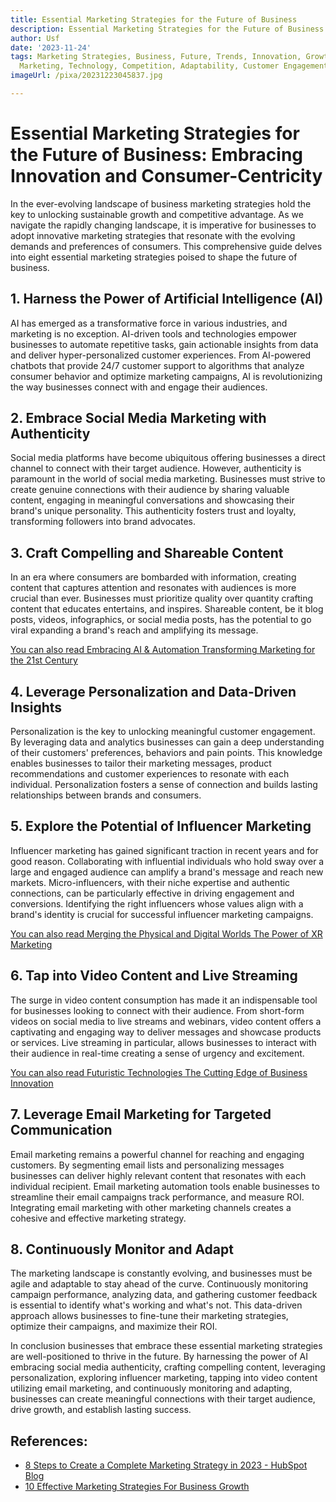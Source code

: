 ```yaml
---
title: Essential Marketing Strategies for the Future of Business
description: Essential Marketing Strategies for the Future of Business
author: Usf
date: '2023-11-24'
tags: Marketing Strategies, Business, Future, Trends, Innovation, Growth, Digital
  Marketing, Technology, Competition, Adaptability, Customer Engagement
imageUrl: /pixa/20231223045837.jpg

---
```

# Essential Marketing Strategies for the Future of Business: Embracing Innovation and Consumer-Centricity

In  the ever-evolving landscape of business marketing strategies hold the key to unlocking  sustainable growth and competitive  advantage. As we  navigate the rapidly  changing landscape,  it is imperative for businesses  to adopt innovative marketing strategies that resonate with the evolving demands and preferences of consumers. This comprehensive  guide delves  into eight essential marketing strategies poised to  shape  the future of  business.

## 1.  Harness the Power of Artificial Intelligence  (AI)

AI has emerged as  a transformative force in various  industries, and marketing is no exception. AI-driven  tools and technologies empower businesses to automate repetitive tasks, gain actionable insights from data and deliver hyper-personalized customer experiences. From AI-powered chatbots that provide 24/7 customer support to algorithms  that analyze consumer behavior  and optimize marketing campaigns, AI is revolutionizing the  way businesses connect with and engage their audiences.

## 2. Embrace Social Media Marketing with Authenticity

Social media  platforms have become ubiquitous offering businesses a direct channel to connect with their target  audience. However, authenticity is paramount in the world of  social media marketing. Businesses must strive to create genuine  connections with their audience by sharing valuable content, engaging in meaningful conversations and  showcasing their brand's unique personality.  This authenticity fosters trust and loyalty, transforming followers  into brand advocates.

## 3. Craft Compelling and Shareable Content

In an era where consumers are bombarded with information, creating content that captures attention and resonates with audiences is more  crucial than  ever. Businesses must prioritize quality over quantity crafting content that educates entertains, and inspires. Shareable content, be it blog posts, videos, infographics, or social  media posts, has the potential to  go viral expanding a brand's  reach and  amplifying its message.

[You  can also read Embracing AI & Automation Transforming Marketing for the 21st Century](Embracing%20AI%20%26%20Automation%20Transforming%20Marketing%20for%20the%2021st%20Century)


##  4. Leverage  Personalization and Data-Driven Insights

Personalization is the key to unlocking meaningful  customer engagement. By leveraging data and analytics businesses can gain a deep understanding of their customers' preferences, behaviors  and  pain points. This knowledge enables businesses to tailor their marketing messages, product recommendations and customer experiences to resonate with each individual. Personalization fosters a sense of connection and builds  lasting relationships between brands and consumers.

## 5. Explore the Potential of Influencer Marketing

Influencer marketing has gained significant traction in recent years and for good reason. Collaborating with influential individuals  who hold sway over a large and engaged audience  can  amplify a brand's  message and reach new markets. Micro-influencers, with their niche expertise and authentic connections, can be particularly effective in driving engagement and conversions. Identifying the right influencers whose values align with a brand's identity is crucial  for successful influencer marketing campaigns.

[You can also read Merging the Physical and Digital Worlds The Power of XR Marketing](Merging%20the%20Physical%20and%20Digital%20Worlds%20The%20Power%20of%20XR%20Marketing)


## 6. Tap into Video Content and Live Streaming

The surge in video content consumption has made  it an indispensable tool for businesses looking to connect with their audience. From short-form videos on social media to live streams  and webinars,  video content offers a captivating and engaging way to deliver messages  and showcase products or services. Live streaming in particular, allows businesses to interact with their audience in real-time creating a sense of urgency and excitement.

[You can also read Futuristic Technologies  The Cutting Edge of Business Innovation](Futuristic%20Technologies%20The%20Cutting%20Edge%20of%20Business%20Innovation)


## 7. Leverage Email Marketing for Targeted Communication

Email marketing remains  a powerful channel for  reaching and engaging customers. By segmenting email lists  and personalizing  messages businesses can deliver highly relevant  content that  resonates with each individual  recipient. Email marketing automation tools enable businesses to streamline their email campaigns  track performance, and measure  ROI. Integrating email marketing with other marketing  channels creates a cohesive and effective marketing strategy.

## 8. Continuously Monitor and Adapt

The marketing landscape is constantly evolving, and businesses  must be agile and adaptable to stay  ahead of the curve. Continuously monitoring campaign performance, analyzing data, and gathering customer  feedback is essential to identify what's  working and what's not. This data-driven approach allows businesses to fine-tune their marketing strategies, optimize their campaigns, and maximize their ROI.

In conclusion businesses that  embrace these essential marketing strategies  are well-positioned to thrive in the future. By harnessing the power  of AI embracing social media authenticity, crafting compelling content, leveraging personalization, exploring influencer marketing, tapping into video content utilizing email  marketing, and continuously monitoring and adapting, businesses can create meaningful  connections  with their  target audience, drive growth, and establish lasting success.

## References:
- [8 Steps to Create a Complete Marketing Strategy in 2023 - HubSpot Blog](https://blog.hubspot.com/marketing/marketing-strategy)
- [10 Effective Marketing Strategies For Business Growth](https://blog.hurree.co/10-effective-marketing-strategies-for-business-growth)
